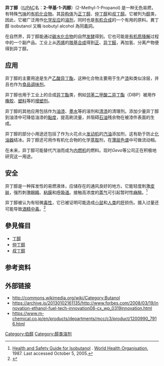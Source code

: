 {{noteTA
|G1=Chemistry
|1=zh-cn:仲丁;zh-tw:第二丁
|2=zh-cn:叔丁;zh-tw:第三丁
}}
{{Chembox
|   ImageFile = Isobutanol.png
| ImageSize = 120px
|   ImageName = Isobutanol
|   ImageFile1 = Isobutanol-3D-vdW.png
| ImageSize1 = 150px
|   ImageName1 = Isobutanol
|   IUPACName = 2-Methyl-1-Propanol
|   IUPACNameZh = 2-甲基-1-丙醇
|   OtherNames = Isobutyl alcohol, IBA,<br /> 2-methylpropyl alcohol
| Section1 = {{Chembox Identifiers
| CASNo = 78-83-1
| CASNo_Ref = {{cascite|correct|CAS}}
|    SMILES  =  CC(C)CO
|    RTECS  =  NP9625000
|  UNII_Ref  = {{fdacite|correct|FDA}}|  UNII  =  56F9Z98TEM
|  KEGG_Ref  = {{keggcite|correct|kegg}}|  KEGG  =  C14710
|  InChI  =  1/C4H10O/c1-4(2)3-5/h4-5H,3H2,1-2H3
|  PubChem  =  6560
|  ChEMBL_Ref  = {{ebicite|correct|EBI}}|  ChEMBL  =  269630
|  StdInChI_Ref  = {{stdinchicite|correct|chemspider}}|  StdInChI  =  1S/C4H10O/c1-4(2)3-5/h4-5H,3H2,1-2H3
|  StdInChIKey_Ref  = {{stdinchicite|correct|chemspider}}|  StdInChIKey  =  ZXEKIIBDNHEJCQ-UHFFFAOYSA-N
|  EC_number  =  201-148-0
|  ChemSpiderID_Ref  = {{chemspidercite|correct|chemspider}}|  ChemSpiderID  =  6312
|  ChEBI_Ref  = {{ebicite|correct|EBI}}|  ChEBI  =  46645
}}
| Section2 = {{Chembox Properties
|   Formula = C<sub>4</sub>H<sub>10</sub>O
|   MolarMass = 74.12
|   Appearance = 无色液体
|   Density = 0.802 g/cm³（液态）
|   Solubility = 8.7 mL/100 mL
|   MeltingPt = -108 [[摄氏温标|°C]] (165 [[热力学温标|K]])
|   BoilingPt = 108 °C (380 K)
|   pKa = 
|   Viscosity = 3.95 c[[泊_(单位)|P]]（20°C）
  }}
| Section3 = {{Chembox Structure
|   Dipole = 
  }}
| Section7 = {{Chembox Hazards
|   ExternalMSDS = [http://ptcl.chem.ox.ac.uk/MSDS/IS/isobutyl_alcohol.html External MSDS]
|   MainHazards = 易燃
|   NFPA-H = 1
|   NFPA-F = 3
|   NFPA-R =
|   FlashPt = 28 °C
|   RPhrases = {{R10}}, {{R20}}, {{R22}}, {{R36}}, {{R37}}, {{R38}}
|   SPhrases = {{S7}}, {{S16}}, {{S24/25}}, {{S26}}
  }}
| Section8 = {{Chembox Related
|   Function = [[醇|醇]]
|   OtherFunctn = [[异丙醇|异丙醇]]、[[乙醇|乙醇]]、[[2-丁醇|2-丁醇]]
|   OtherCpds = [[丙酮|丙酮]]、[[丙烯|丙烯]]、[[二异丙醚|二异丙醚]]
  }}
}}

'''异丁醇'''（[[國際純粹與應用化學聯合會|IUPAC]]名：'''2-甲基-1-丙醇'''）(2-Methyl-1-Propanol) 是一种无色易燃，有特殊[[气味|气味]]的[[有机化合物|有机化合物]]。其[[同分異構|异构体]]为[[正丁醇|正丁醇]]、[[仲丁醇|仲丁醇]]和[[叔丁醇|叔丁醇]]。它被列为[[醇|醇]]类，因此，它被广泛用作[[化学反应|化学反应]]的[[溶剂|溶剂]]，同时也是[[有机合成|有机合成]]的一个有用的原料。異丁醇 isobutanol 又稱 isobutyl alcohol  為同義詞。

在自然界，异丁醇能通过[[糖类|碳水化合物]]的自然[[发酵|发酵]]得到。它也可能是[[有机化合物|有机质]][[降解|降解]]过程中的一个副产品。工业上从[[丙烯|丙烯]]的[[羰基合成|羰基合成]]得到[[丁醛|正]]、[[异丁醛|异丁醛]]，再加氢、分离产物便得到异丁醇。

== 应用 ==
异丁醇的主要用途是生产[[乙酸异丁酯|乙酸异丁酯]]，这种化合物主要用于生产[[漆|漆]]和类似涂层，并且也作为[[食品调味剂|食品调味剂]]。

异丁醇也用于工业上的合成[[异丁酯|异丁酯]]类，例如[[邻苯二甲酸二异丁酯|邻苯二甲酸二异丁酯]]（DIBP）被用作[[橡膠|橡胶]]、[[塑料|塑料]]等的[[增塑剂|增塑剂]]。

异丁醇的其他应用包括作为[[涂料|油漆]]、[[墨水|墨水]]等的溶剂和[[清漆|清漆]]的清理剂。添加少量异丁醇到油漆中可降低油漆的[[黏度|黏度]]，提高刷流量，并阻碍[[石油|石油]]残余物在被漆件表面的生成。

异丁醇的部分小用途还包括了作为火花点火[[发动机|发动机]]的[[汽油|汽油]]添加剂，这有助于防止[[化油器|化油器]]结冰。异丁醇还可用作有机化合物的化学[[萃取|萃取]]剂，在[[薄板层析|薄层色谱]]中可做流动相。

在未来，异丁醇可能替代汽油而成为[[内燃机|内燃机]]的燃料。现时''Gevo''等公司正在积极地研究这一用途。

== 安全 ==
异丁醇是一种挥发性的易燃液体，应储存在的通风良好的地方。它能轻度刺激[[皮膚|皮肤]]，强烈刺激[[眼|眼睛]]、[[粘膜|粘膜]]和[[呼吸道|呼吸道]]。接触高浓度的[[蒸氣|蒸气]]可引起暂时性[[麻醉|麻醉]]。<ref>[http://www.inchem.org/documents/hsg/hsg/hsg009.htm Health and Safety Guide for Isobutanol] {{Wayback|url=http://www.inchem.org/documents/hsg/hsg/hsg009.htm |date=20210419114250 }}. [[世界卫生组织|World Health Organisation]], 1987. Last accessed October 5, 2005.</ref>

异丁醇被认为有轻微[[毒性|毒性]]，它已被证明可能造成[[小鼠|小鼠]]和[[人类|人类]]的[[肝|肝]]损伤。摄入过量还可能导致[[酒精中毒|酒精中毒]]。<ref name="MSDS">{{Cite web |url=http://www.jtbaker.com/msds/englishhtml/i7600.htm |title=MSDS |access-date=2009-05-10 |archive-url=https://web.archive.org/web/20100106174907/http://www.jtbaker.com/msds/englishhtml/i7600.htm |archive-date=2010-01-06 |dead-url=yes }}</ref>

== 參見條目 ==
*[[丁醇|丁醇]]
*[[仲丁醇|仲丁醇]]
*[[叔丁醇|叔丁醇]]

== 参考资料 ==
{{reflist}}

== 外部链接 ==
* http://commons.wikimedia.org/wiki/Category:Butanol {{Wayback|url=http://commons.wikimedia.org/wiki/Category:Butanol |date=20210427215209 }}
* https://archive.is/20130102161135/http://www.forbes.com/2008/03/19/innovation-ethanol-fuel-tech-innovation08-cx_wp_0319innovation.html
*https://www.m-chemical.co.jp/en/products/departments/mcc/c3/product/1200990_7916.html {{Wayback|url=https://www.m-chemical.co.jp/en/products/departments/mcc/c3/product/1200990_7916.html |date=20210512045332 }}
{{醇}}

[[Category:伯醇|Category:伯醇]]
[[Category:醇类溶剂|Category:醇类溶剂]]
